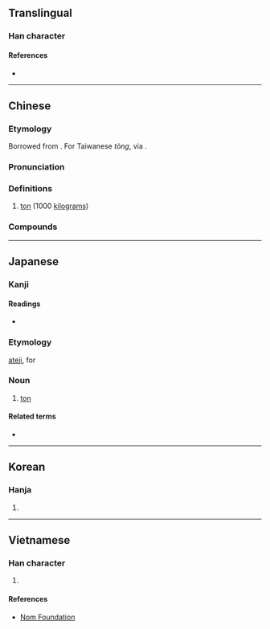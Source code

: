 {{also|吨}}
{{character info}}
==Translingual==

===Han character===
{{Han char|rn=30|rad=口|as=13|sn=16|four=61086|canj=RPUC|ids=⿰口頓}}

====References====
* {{Han ref|kx=0211.121|dkj=04429|hdz=10689.100|uh=5678|ud=22136|bh=BEB7|bd=48823}}

----

==Chinese==
{{zh-forms|s=吨}}

===Etymology===
Borrowed from {{bor|zh|en|ton}}. For Taiwanese {{cog|nan|-}} ''tòng'', via {{der|nan|ja|-}} {{ja-r|トン}}.

===Pronunciation===
{{zh-pron
|m=噸
|c=deon1
|h=pfs=tun/tún
|mn=ml:tan/ml:tun/tw:tùn/tw:tòng
|mn_note=tan - colloquial; tun - literary
|w=1ten
|mc=
|oc=
|ma=Zh-dūn.oga
|cat=n
}}

===Definitions===
{{zh-hanzi}}

# [[ton]] (1000 [[kilogram]]s)

===Compounds===
{{zh-der|噸公里|噸海里|短噸|公噸|噸位|淨噸位|美噸|英噸|長噸|噸數|呫噸}}

{{zh-cat|Units of measure|Elementary}}

----

==Japanese==

===Kanji===
{{ja-kanji|grade=|rs=口13}}

====Readings====
* {{ja-readings|on=[[とん]] (ton)|kun=[[とん]] (ton)}}

===Etymology===
[[ateji]], for {{bor|ja|en|ton|sort=とん}}

===Noun===
{{ja-noun|とん|トン}}

# {{ja-def|トン}} [[ton]]

====Related terms====
* {{ja-r|屯|トン|(metric) ton}}

----

==Korean==

===Hanja===
{{ko-hanja|hangeul=[[톤]]|mr=t'on}}

# {{rfdef|ko|sort=口13}}

----

==Vietnamese==

===Han character===
{{vi-hantu|[[đốn]]|rs=口13}}

# {{rfdef|vi|sort=口13}}

====References====
* [http://nomfoundation.org/common/nom_details.php?codepoint=5678 Nom Foundation]